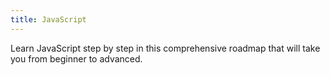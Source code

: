 ```yaml
---
title: JavaScript
---
```


Learn JavaScript step by step in this comprehensive roadmap that will take you from beginner to advanced.
